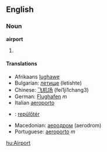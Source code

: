==English==
===Noun===
'''airport'''

#

====Translations====
*Afrikaans [[lughawe]]
*Bulgarian: [[летище]] (letishte)
*Chinese: [[飞机场]] (fei1ji1chang3)
*German: [[Flughafen]] ''m''
*Italian [[aeroporto]]
*{{hu}}: [[:hu:repülőtér|repülőtér]]
*Macedonian: [[аеродром]] (aerodrom)
*Portuguese: [[aeroporto]] ''m''

{{stub}}

[[hu:Airport]]